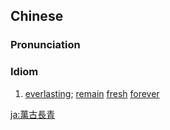 {{also|万古长青}}
==Chinese==
{{zh-forms|s=万古长青|type=22}}

===Pronunciation===
{{zh-pron
|m=wàngǔ chángqīng
|c=maan6 gu2 coeng4 cing1
|cat=id
}}

===Idiom===
{{zh-idiom}}

# {{lb|zh|Intermediate Mandarin}} [[everlasting]]; [[remain]] [[fresh]] [[forever]]

[[ja:萬古長青]]